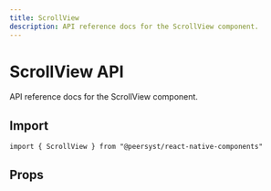 ```yaml
---
title: ScrollView
description: API reference docs for the ScrollView component.
---
```



# ScrollView API

API reference docs for the ScrollView component.

## Import

```tsx
import { ScrollView } from "@peersyst/react-native-components"
```

## Props

<Props component="ScrollView" />